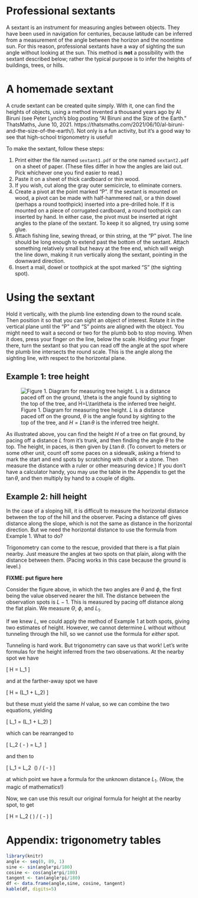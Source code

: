 # Professional sextants

A sextant is an instrument for measuring angles between objects. They have been
used in navigation for centuries, because latitude can be inferred from a
measurement of the angle between the horizon and the noontime sun. For this
reason, professional sextants have a way of sighting the sun angle without
looking at the sun.  This method is **not** a possibility with the sextant
described below; rather the typical purpose is to infer the heights of
buildings, trees, or hills.

# A homemade sextant

A crude sextant can be created quite simply.  With it, one can find the heights
of objects, using a method invented a thousand years ago by Al Biruni (see
Peter Lynch's blog posting “Al Biruni and the Size of the Earth.” ThatsMaths,
June 10, 2021.
https://thatsmaths.com/2021/06/10/al-biruni-and-the-size-of-the-earth/). Not
only is a fun activity, but it's a good way to see that high-school
trigonometry is useful!

To make the sextant, follow these steps:

1. Print either the file named `sextant1.pdf` or the one named `sextant2.pdf` on
   a sheet of paper. (These files differ in how the angles are laid out. Pick
   whichever one you find easier to read.)
2. Paste it on a sheet of thick cardboard or thin wood.
3. If you wish, cut along the gray outer semicircle, to eliminate corners.
4. Create a pivot at the point marked "P". If the sextant is mounted
   on wood, a pivot can be made with half-hammered nail, or a thin dowel (perhaps
   a round toothpick) inserted into a pre-drilled hole. If it is mounted on
   a piece of corrugated cardboard, a round toothpick can inserted by hand.
   In either case, the pivot must be inserted at right angles to the plane of
   the sextant.  To keep it so aligned, try using some glue.
5. Attach fishing line, sewing thread, or thin string, at the "P" pivot. The
   line should be long enough to extend past the bottom of the sextant.
   Attach something relatively small but heavy at the free end, which
   will weigh the line down, making it run vertically along the sextant,
   pointing in the downward direction.
6. Insert a mail, dowel or toothpick at the spot marked "S" (the sighting
   spot).

# Using the sextant

Hold it vertically, with the plumb line extending down to the round scale. Then
position it so that you can sight an object of interest.  Rotate it in the
vertical plane until the "P" and "S" points are aligned with the object. You
might need to wait a second or two for the plumb bob to stop moving.  When it
does, press your finger on the line, below the scale.  Holding your finger
there, turn the sextant so that you can read off the angle at the spot where
the plumb line intersects the round scale.  This is the angle along the
sighting line, with respect to the horizontal plane.

## Example 1: tree height

![Figure 1. Diagram for measuring tree height.  $L$ is a distance paced off on
the ground, $\theta$ is the angle found by sighting to the top of the tree, and
$H=L\tan\theta$ is the inferred tree height.](tree.png)

As illustrated above, you can find the height $H$ of a tree on flat ground, by
pacing off a distance $L$ from it's trunk, and then finding the angle $\theta$
to the top. The height, in paces, is then given by $L\tan\theta$.  (To convert
to meters or some other unit, count off some paces on a sidewalk, asking a
friend to mark the start and end spots by scratching with chalk or a stone.
Then measure the distance with a ruler or other measuring device.)  If you
don't have a calculator handy, you may use the table in the Appendix to get the
$\tan\theta$, and then multiply by hand to a couple of digits.


## Example 2: hill height

In the case of a sloping hill, it is difficult to measure the horizontal
distance between the top of the hill and the observer.  Pacing a distance off
gives distance along the slope, which is not the same as distance in the
horizontal direction.  But we need the horizontal distance to use the formula
from Example 1.  What to do?

Trigonometry can come to the rescue, provided that there is a flat plain nearby.
Just measure the angles at two spots on that plain, along with the distance
between them.  (Pacing works in this case because the ground is level.)

**FIXME: put figure here**

Consider the figure above, in which the two angles are $\theta$ and $\phi$, the
first being the value observed nearer the hill.  The distance between the
observation spots is $L-1$.  This is measured by pacing off distance along the
flat plain.  We measure $\Theta$, $\phi$, and $L_1$.

If we knew $L$, we could apply the method of Example 1 at both spots, giving
two estimates of height.  However, we cannot determine $L$ without without
tunneling through the hill, so we cannot use the formula for *either* spot.

Tunneling is hard work.  But trigonometry can save us that work!  Let's write
formulas for the height inferred from the two observations.  At the nearby spot
we have

\[
H = L_1\tan\Theta
\]

and at the farther-away spot we have

\[
H = (L_1\ +\ L_2)\tan\phi
\]

but these must yield the same $H$ value, so we can combine the two equations,
yielding

\[
L_1 \tan\theta  = (L_1\ +\ L_2)\tan\phi
\]

which can be rearranged to

\[
L_2 (\tan\theta\ -\ \tan\phi) = L_1\ \tan\phi
\]

and then to

\[
L_1 = L_2 \ (\tan\phi)\ /\ (\tan\theta\ -\ \tan\phi)
\]

at which point we have a formula for the unknown distance $L_1$.  (Wow, the
magic of mathematics!)

Now, we can use this result our original formula for height at the nearby
spot, to get

\[
H = L_2\ (\tan\theta\ \tan\phi)\ /\ (\tan\theta\ -\ \tan\phi)
\]


# Appendix: trigonometry tables

```r
library(knitr)
angle <- seq(0, 89, 1)
sine <- sin(angle*pi/180)
cosine <- cos(angle*pi/180)
tangent <- tan(angle*pi/180)
df <- data.frame(angle,sine, cosine, tangent)
kable(df, digits=5)
```

